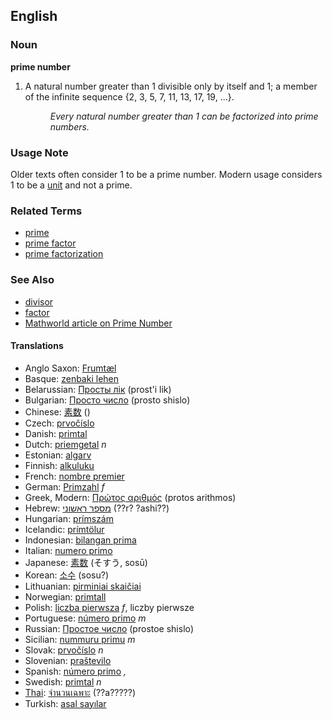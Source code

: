 ==English==

===Noun===
'''prime number'''

# A natural number greater than 1 divisible only by itself and 1; a member of the infinite sequence {2, 3, 5, 7, 11, 13, 17, 19, ...}.
#: ''Every natural number greater than 1 can be factorized into prime numbers.''

===Usage Note===
Older texts often consider 1 to be a prime number. Modern usage considers 1 to be a [[unit]] and not a prime.

===Related Terms===
*[[prime]]
*[[prime factor]]
*[[prime factorization]]

===See Also===
* [[divisor]]
* [[factor]]
* [http://mathworld.wolfram.com/PrimeNumber.html Mathworld article on Prime Number]

====Translations====

*Anglo Saxon: [[Frumtæl]]
*Basque: [[zenbaki lehen]]
*Belarussian: [[Просты лік]] (prost'i lik)
*Bulgarian: [[Просто число]] (prosto shislo)
*Chinese: [[素数]] ()
*Czech: [[prvočíslo]]
*Danish: [[primtal]]
*Dutch: [[priemgetal]] ''n''
*Estonian: [[algarv]]
*Finnish: [[alkuluku]]
*French: [[nombre premier]]
*German: [[Primzahl]] ''f''
*Greek, Modern: [[Πρώτος αριθμός]] (protos arithmos)
*Hebrew: [[מספר ראשוני]] (??r? ?ashi??)
*Hungarian: [[prímszám]]
*Icelandic: [[prímtölur]]
*Indonesian: [[bilangan prima]]
*Italian: [[numero primo]]
*Japanese: [[素数]] (そすう, sosū)
*Korean: [[소수]] (sosu?)
*Lithuanian: [[pirminiai skaičiai]]
*Norwegian: [[primtall]]
*Polish: [[liczba pierwsza]] ''f'', liczby pierwsze<!-- ''''-->
*Portuguese: [[número primo]] ''m''
*Russian: [[Простое число]] (prostoe shislo)
*Sicilian: [[nummuru primu]] ''m''
*Slovak: [[prvočíslo]] ''n''
*Slovenian: [[praštevilo]]
*Spanish: [[número primo]] '',''
*Swedish: [[primtal]] ''n''
*[[Thai]]: [[จำนวนเฉพาะ]] (??a?????)
*Turkish: [[asal sayılar ]]
